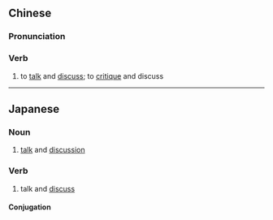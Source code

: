 {{also|谈议}}
==Chinese==
{{zh-forms|s=谈议}}

===Pronunciation===
{{zh-pron
|m=tányì
|c=taam4 ji5
|cat=v
}}

===Verb===
{{zh-verb}}

# {{lb|zh|literary}} to [[talk]] and [[discuss]]; to [[critique]] and discuss

----

==Japanese==
{{ja-kanjitab|だん|ぎ|yomi=on}}

===Noun===
{{ja-noun|だんぎ}}

# [[talk]] and [[discussion]]

===Verb===
{{ja-verb-suru|だんぎ}}

# talk and [[discuss]]

====Conjugation====
{{ja-suru|だんぎ}}